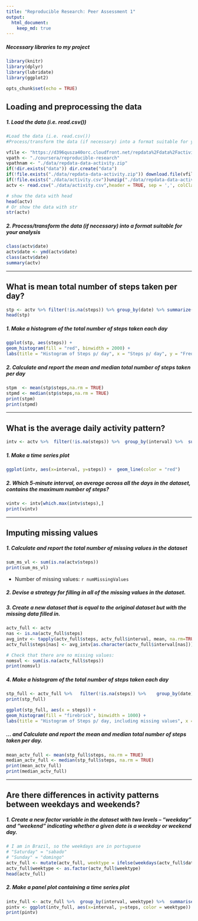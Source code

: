 ```yaml
---
title: "Reproducible Research: Peer Assessment 1"
output: 
  html_document:
    keep_md: true
---
```


##### Necessary libraries to my project
```r

library(knitr)
library(dplyr)
library(lubridate)
library(ggplot2)

opts_chunk$set(echo = TRUE)
```

## Loading and preprocessing the data
##### 1. Load the data (i.e. read.csv())
```r
#Load the data (i.e. read.csv())
#Process/transform the data (if necessary) into a format suitable for your analysis

vfile <- "https://d396qusza40orc.cloudfront.net/repdata%2Fdata%2Factivity.zip"
vpath <- "./coursera/reproducible-research"
vpathnam <- "./data/repdata-data-activity.zip"
if(!dir.exists("data")) dir.create("data")
if(!file.exists("./data/repdata-data-activity.zip")) download.file(vfile,destfile = vpathnam,method = "auto")
if(!file.exists("./data/activity.csv"))unzip("./data/repdata-data-activity.zip",exdir = "./data")
actv <- read.csv("./data/activity.csv",header = TRUE, sep = ',', colClasses = c("numeric", "character","integer"))

# show the data with head
head(actv)
# Or show the data with str
str(actv)
```


##### 2. Process/transform the data (if necessary) into a format suitable for your analysis
```r
class(actv$date)
actv$date <- ymd(actv$date)
class(actv$date)
summary(actv)
```

-----


## What is mean total number of steps taken per day?
```r
stp <- actv %>% filter(!is.na(steps)) %>% group_by(date) %>% summarize(steps = sum(steps))
head(stp)
```

##### 1. Make a histogram of the total number of steps taken each day
```r
ggplot(stp, aes(steps)) +
geom_histogram(fill = "red", binwidth = 2000) +
labs(title = "Histogram of Steps p/ day", x = "Steps p/ day", y = "Freq.")
```
##### 2. Calculate and report the mean and median total number of steps taken per day
```r
stpm  <- mean(stp$steps,na.rm = TRUE)
stpmd <- median(stp$steps,na.rm = TRUE)
print(stpm)
print(stpmd)
```
-----

## What is the average daily activity pattern?
```r
intv <- actv %>%  filter(!is.na(steps)) %>%  group_by(interval) %>%  summarize(steps = mean(steps))
```

##### 1. Make a time series plot
```r
ggplot(intv, aes(x=interval, y=steps)) +  geom_line(color = "red")
```
##### 2. Which 5-minute interval, on average across all the days in the dataset, contains the maximum number of steps?
```r
vintv <- intv[which.max(intv$steps),]
print(vintv)
```
----

## Imputing missing values
##### 1. Calculate and report the total number of missing values in the dataset 
```r
sum_ms_vl <- sum(is.na(actv$steps))
print(sum_ms_vl)
```

* Number of missing values: `r numMissingValues`

##### 2. Devise a strategy for filling in all of the missing values in the dataset.
##### 3. Create a new dataset that is equal to the original dataset but with the missing data filled in.
```r
actv_full <- actv
nas <- is.na(actv_full$steps)
avg_intv <- tapply(actv_full$steps, actv_full$interval, mean, na.rm=TRUE, simplify=TRUE)
actv_full$steps[nas] <- avg_intv[as.character(actv_full$interval[nas])]

# Check that there are no missing values:
nomsvl <- sum(is.na(actv_full$steps))
print(nomsvl)
```

##### 4. Make a histogram of the total number of steps taken each day 
```r
stp_full <- actv_full %>%   filter(!is.na(steps)) %>%    group_by(date) %>%    summarize(steps = sum(steps))
print(stp_full)

ggplot(stp_full, aes(x = steps)) +
geom_histogram(fill = "firebrick", binwidth = 1000) +
labs(title = "Histogram of Steps p/ day, including missing values", x = "Steps p/ day", y = "Freq.")
```

##### ... and Calculate and report the mean and median total number of steps taken per day. 
```r
mean_actv_full <- mean(stp_full$steps, na.rm = TRUE)
median_actv_full <- median(stp_full$steps, na.rm = TRUE)
print(mean_actv_full)
print(median_actv_full)
```
----



## Are there differences in activity patterns between weekdays and weekends?
##### 1. Create a new factor variable in the dataset with two levels – “weekday” and “weekend” indicating whether a given date is a weekday or weekend day.

```r
# I am in Brazil, so the weekdays are in portuguese
# "Saturday" = "sabado"
# "Sunday" = "domingo"
actv_full <- mutate(actv_full, weektype = ifelse(weekdays(actv_full$date) == "sabado" | weekdays(actv_full$date) == "domingo", "weekend", "weekday"))
actv_full$weektype <- as.factor(actv_full$weektype)
head(actv_full)
```

##### 2. Make a panel plot containing a time series plot

```r
intv_full <- actv_full %>%  group_by(interval, weektype) %>%  summarise(steps = mean(steps))
pintv <- ggplot(intv_full, aes(x=interval, y=steps, color = weektype)) +  geom_line() +  facet_wrap(~weektype, ncol = 1, nrow=2)
print(pintv)
```
